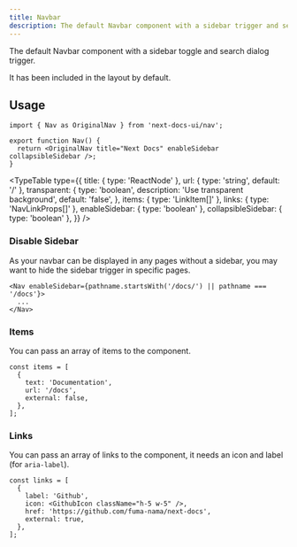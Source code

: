 ```yaml
---
title: Navbar
description: The default Navbar component with a sidebar trigger and searchbar.
---
```


The default Navbar component with a sidebar toggle and search dialog trigger.

<Callout title="Note">It has been included in the layout by default.</Callout>

## Usage

```tsx
import { Nav as OriginalNav } from 'next-docs-ui/nav';

export function Nav() {
  return <OriginalNav title="Next Docs" enableSidebar collapsibleSidebar />;
}
```

<TypeTable
  type={{
    title: { type: 'ReactNode' },
    url: { type: 'string', default: '/' },
    transparent: {
      type: 'boolean',
      description: 'Use transparent background',
      default: 'false',
    },
    items: { type: 'LinkItem[]' },
    links: { type: 'NavLinkProps[]' },
    enableSidebar: { type: 'boolean' },
    collapsibleSidebar: { type: 'boolean' },
  }}
/>

### Disable Sidebar

As your navbar can be displayed in any pages without a sidebar, you may want to
hide the sidebar trigger in specific pages.

```tsx
<Nav enableSidebar={pathname.startsWith('/docs/') || pathname === '/docs'}>
  ...
</Nav>
```

### Items

You can pass an array of items to the component.

```tsx
const items = [
  {
    text: 'Documentation',
    url: '/docs',
    external: false,
  },
];
```

### Links

You can pass an array of links to the component, it needs an icon and label (for
`aria-label`).

```tsx
const links = [
  {
    label: 'Github',
    icon: <GithubIcon className="h-5 w-5" />,
    href: 'https://github.com/fuma-nama/next-docs',
    external: true,
  },
];
```
